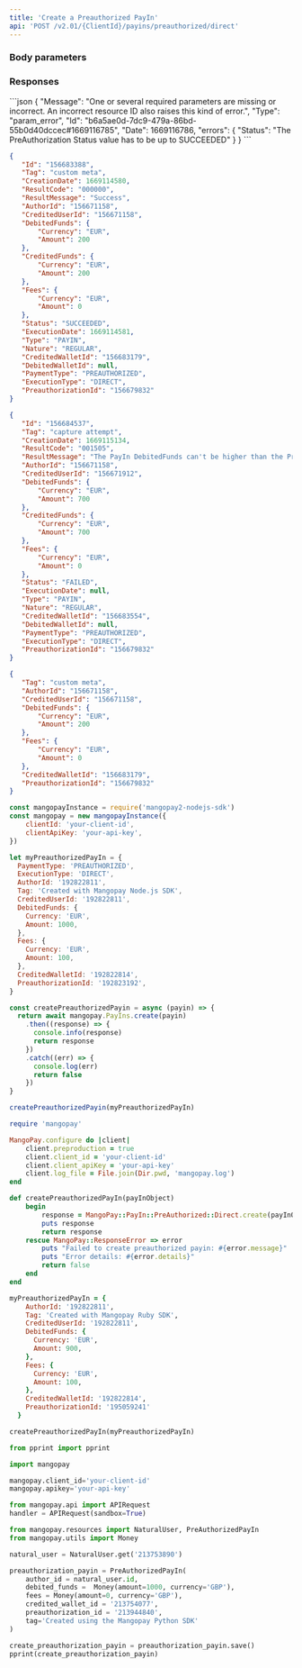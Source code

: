 ```yaml
---
title: 'Create a Preauthorized PayIn'  
api: 'POST /v2.01/{ClientId}/payins/preauthorized/direct'  
---
```


  

### Body parameters  

<Tag />  

<AuthorId2 />  

<CreditedUserId />  

<DebitedFunds9 />  

<Fees9 />  

<CreditedWalletId />  

<PreauthorizationId />  

### Responses  

<AccordionGroup><Accordion title="200 - Successful capture">  

<IdResponse />  

<Tag2Response />  

<CreationDateResponse />  

<ResultCodeResponse />  

<ResultMessageResponse />  

<AuthorIdResponse />  

<CreditedUserIdResponse />  

<DebitedFunds11Response />  

<CreditedFunds9Response />  

<Fees12Response />  

<Status2Response />  

<ExecutionDateResponse />  

<TypeResponse />  

<NatureResponse />  

<CreditedWalletIdResponse />  

<DebitedWalletId1Response />  

<PaymentType2Response />  

<ExecutionTypeResponse />  

<PreauthorizationIdResponse /></Accordion><Accordion title="200 - Failed: Amount greater than remaining funds">  

<IdResponse />  

<Tag2Response />  

<CreationDateResponse />  

<ResultCodeResponse />  

<ResultMessageResponse />  

<AuthorIdResponse />  

<CreditedUserIdResponse />  

<DebitedFunds11Response />  

<CreditedFunds9Response />  

<Fees12Response />  

<Status2Response />  

<ExecutionDateResponse />  

<TypeResponse />  

<NatureResponse />  

<CreditedWalletIdResponse />  

<DebitedWalletIdResponse />  

<PaymentType2Response />  

<ExecutionTypeResponse />  

<PreauthorizationIdResponse />

</Accordion>
</AccordionGroup>  

<AccordionGroup>  

<Accordion title="400 - Failed: Preauthorization Status not SUCCEEDED">
```json
{
   "Message": "One or several required parameters are missing or incorrect. An incorrect resource ID also raises this kind of error.",
   "Type": "param_error",
   "Id": "b6a5ae0d-7dc9-479a-86bd-55b0d40dccec#1669116785",
   "Date": 1669116786,
   "errors": {
       "Status": "The PreAuthorization Status value has to be up to SUCCEEDED"
   }
}  
 ```  
</Accordion>

</AccordionGroup>  

<ResponseExample>  

```json 200 - Successful capture  
{
   "Id": "156683388",
   "Tag": "custom meta",
   "CreationDate": 1669114580,
   "ResultCode": "000000",
   "ResultMessage": "Success",
   "AuthorId": "156671158",
   "CreditedUserId": "156671158",
   "DebitedFunds": {
       "Currency": "EUR",
       "Amount": 200
   },
   "CreditedFunds": {
       "Currency": "EUR",
       "Amount": 200
   },
   "Fees": {
       "Currency": "EUR",
       "Amount": 0
   },
   "Status": "SUCCEEDED",
   "ExecutionDate": 1669114581,
   "Type": "PAYIN",
   "Nature": "REGULAR",
   "CreditedWalletId": "156683179",
   "DebitedWalletId": null,
   "PaymentType": "PREAUTHORIZED",
   "ExecutionType": "DIRECT",
   "PreauthorizationId": "156679832"
}  
 ```  

```json 200 - Failed: Amount greater than remaining funds  
{
   "Id": "156684537",
   "Tag": "capture attempt",
   "CreationDate": 1669115134,
   "ResultCode": "001505",
   "ResultMessage": "The PayIn DebitedFunds can't be higher than the PreAuthorization remaining amount",
   "AuthorId": "156671158",
   "CreditedUserId": "156671912",
   "DebitedFunds": {
       "Currency": "EUR",
       "Amount": 700
   },
   "CreditedFunds": {
       "Currency": "EUR",
       "Amount": 700
   },
   "Fees": {
       "Currency": "EUR",
       "Amount": 0
   },
   "Status": "FAILED",
   "ExecutionDate": null,
   "Type": "PAYIN",
   "Nature": "REGULAR",
   "CreditedWalletId": "156683554",
   "DebitedWalletId": null,
   "PaymentType": "PREAUTHORIZED",
   "ExecutionType": "DIRECT",
   "PreauthorizationId": "156679832"
}  
 ```  

</ResponseExample>  

<RequestExample>  
  
```json REST  
{
   "Tag": "custom meta",
   "AuthorId": "156671158",
   "CreditedUserId": "156671158",
   "DebitedFunds": {
       "Currency": "EUR",
       "Amount": 200
   },
   "Fees": {
       "Currency": "EUR",
       "Amount": 0
   },
   "CreditedWalletId": "156683179",
   "PreauthorizationId": "156679832"
}  
```  

  
```javascript NodeJS  
const mangopayInstance = require('mangopay2-nodejs-sdk')
const mangopay = new mangopayInstance({
    clientId: 'your-client-id',
    clientApiKey: 'your-api-key',
})

let myPreauthorizedPayIn = {
  PaymentType: 'PREAUTHORIZED',
  ExecutionType: 'DIRECT',
  AuthorId: '192822811',
  Tag: 'Created with Mangopay Node.js SDK',
  CreditedUserId: '192822811',
  DebitedFunds: {
    Currency: 'EUR',
    Amount: 1000,
  },
  Fees: {
    Currency: 'EUR',
    Amount: 100,
  },
  CreditedWalletId: '192822814',
  PreauthorizationId: '192823192',
}

const createPreauthorizedPayin = async (payin) => {
  return await mangopay.PayIns.create(payin)
    .then((response) => {
      console.info(response)
      return response
    })
    .catch((err) => {
      console.log(err)
      return false
    })
}

createPreauthorizedPayin(myPreauthorizedPayIn)  
```  

  
```ruby Ruby  
require 'mangopay'

MangoPay.configure do |client|
    client.preproduction = true
    client.client_id = 'your-client-id'
    client.client_apiKey = 'your-api-key'
    client.log_file = File.join(Dir.pwd, 'mangopay.log')
end

def createPreauthorizedPayIn(payInObject)
    begin
        response = MangoPay::PayIn::PreAuthorized::Direct.create(payInObject)
        puts response
        return response
    rescue MangoPay::ResponseError => error
        puts "Failed to create preauthorized payin: #{error.message}"
        puts "Error details: #{error.details}"
        return false
    end
end

myPreauthorizedPayIn = {
    AuthorId: '192822811',
    Tag: 'Created with Mangopay Ruby SDK',
    CreditedUserId: '192822811',
    DebitedFunds: {
      Currency: 'EUR',
      Amount: 900,
    },
    Fees: {
      Currency: 'EUR',
      Amount: 100,
    },
    CreditedWalletId: '192822814',
    PreauthorizationId: '195059241'
  }

createPreauthorizedPayIn(myPreauthorizedPayIn)  
```  

  
```python Python  
from pprint import pprint

import mangopay

mangopay.client_id='your-client-id'
mangopay.apikey='your-api-key'

from mangopay.api import APIRequest
handler = APIRequest(sandbox=True)

from mangopay.resources import NaturalUser, PreAuthorizedPayIn
from mangopay.utils import Money

natural_user = NaturalUser.get('213753890')

preauthorization_payin = PreAuthorizedPayIn(
    author_id = natural_user.id,
    debited_funds =  Money(amount=1000, currency='GBP'),
    fees = Money(amount=0, currency='GBP'),
    credited_wallet_id = '213754077',
    preauthorization_id = '213944840',
    tag='Created using the Mangopay Python SDK'
)

create_preauthorization_payin = preauthorization_payin.save()
pprint(create_preauthorization_payin)
```  

  
</RequestExample>
